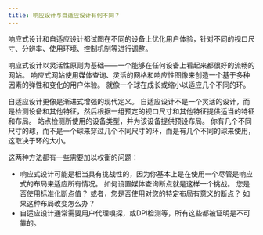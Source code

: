 ```yaml
---
title: 响应设计与自适应设计有何不同？
---
```


响应式设计和自适应设计都试图在不同的设备上优化用户体验，针对不同的视口尺寸、分辨率、使用环境、控制机制等进行调整。

响应式设计以灵活性原则为基础――一个能够在任何设备上看起来都很好的流畅的网站。 响应式网站使用媒体查询、灵活的网格和响应性图像来创造一个基于多种因素的弹性和变化的用户体验。 就像一个球在成长或缩小以适应几个不同的环。

自适应设计更像是渐进式增强的现代定义。 自适应设计不是一个灵活的设计，而是检测设备和其他特征，然后根据一组预定的视口尺寸和其他特征提供适当的特征和布局。 站点检测所使用的设备类型，并为该设备提供预设布局。 你有几个不同尺寸的球，而不是一个球来穿过几个不同尺寸的环，而是有几个不同的球来使用，这取决于环的大小。

这两种方法都有一些需要加以权衡的问题：

-   响应式设计可能是相当具有挑战性的，因为你基本上是在使用一个尽管是响应式的布局来适应所有情况。 如何设置媒体查询断点就是这样一个挑战。 您是否使用标准化断点值？ 或者，您是否使用对您的特定布局有意义的断点？ 如果这种布局改变怎么办？
-   自适应设计通常需要用户代理嗅探，或DPI检测等，所有这些都被证明是不可靠的。
